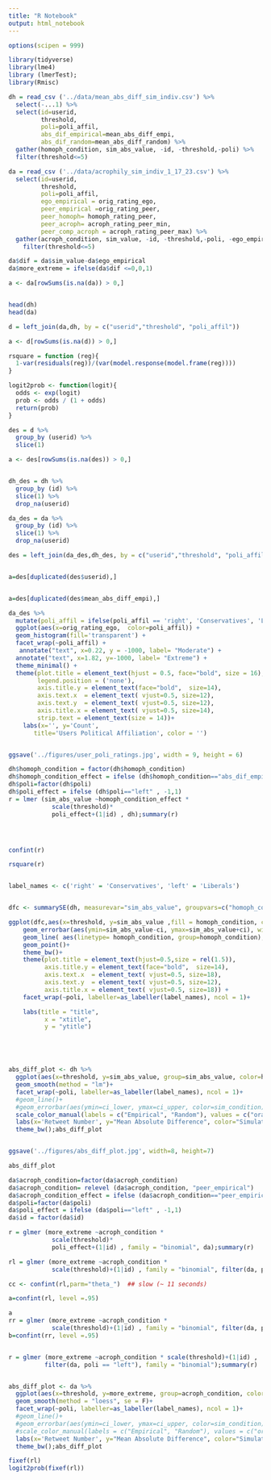 ```yaml
---
title: "R Notebook"
output: html_notebook
---
```


```r

options(scipen = 999)

library(tidyverse)
library(lme4)
library (lmerTest);
library(Rmisc)

dh = read_csv ('../data/mean_abs_diff_sim_indiv.csv') %>% 
  select(-...1) %>% 
  select(id=userid, 
         threshold,
         poli=poli_affil,
         abs_dif_empirical=mean_abs_diff_empi,
         abs_dif_random=mean_abs_diff_random) %>% 
  gather(homoph_condition, sim_abs_value, -id, -threshold,-poli) %>% 
  filter(threshold<=5)

da = read_csv ('../data/acrophily_sim_indiv_1_17_23.csv') %>% 
  select(id=userid,
         threshold,
         poli=poli_affil,
         ego_empirical = orig_rating_ego, 
         peer_empirical =orig_rating_peer,
         peer_homoph= homoph_rating_peer,
         peer_acroph= acroph_rating_peer_min,
         peer_comp_acroph = acroph_rating_peer_max) %>% 
  gather(acroph_condition, sim_value, -id, -threshold,-poli, -ego_empirical) %>% 
    filter(threshold<=5)

da$dif = da$sim_value-da$ego_empirical
da$more_extreme = ifelse(da$dif <=0,0,1)

a <- da[rowSums(is.na(da)) > 0,]


head(dh)
head(da)

d = left_join(da,dh, by = c("userid","threshold", "poli_affil"))

a <- d[rowSums(is.na(d)) > 0,]

rsquare = function (reg){
  1-var(residuals(reg))/(var(model.response(model.frame(reg))))
}

logit2prob <- function(logit){
  odds <- exp(logit)
  prob <- odds / (1 + odds)
  return(prob)
}
```



```r

des = d %>% 
  group_by (userid) %>% 
  slice(1)

a <- des[rowSums(is.na(des)) > 0,]


dh_des = dh %>% 
  group_by (id) %>% 
  slice(1) %>% 
  drop_na(userid)

da_des = da %>% 
  group_by (id) %>% 
  slice(1) %>% 
  drop_na(userid)

des = left_join(da_des,dh_des, by = c("userid","threshold", "poli_affil"))


a=des[duplicated(des$userid),]


a=des[duplicated(des$mean_abs_diff_empi),]

```


```r


da_des %>% 
  mutate(poli_affil = ifelse(poli_affil == 'right', 'Conservatives', 'Liberals')) %>%
  ggplot(aes(x=orig_rating_ego,  color=poli_affil)) +
  geom_histogram(fill='transparent') +
  facet_wrap(~poli_affil) +
   annotate("text", x=0.22, y = -1000, label= "Moderate") + 
  annotate("text", x=1.82, y=-1000, label= "Extreme") + 
  theme_minimal() +
  theme(plot.title = element_text(hjust = 0.5, face="bold", size = 16),
        legend.position = ('none'),
        axis.title.y = element_text(face="bold",  size=14),
        axis.text.x  = element_text( vjust=0.5, size=12),
        axis.text.y  = element_text( vjust=0.5, size=12),
        axis.title.x = element_text( vjust=0.5, size=14),
        strip.text = element_text(size = 14))+
    labs(x='', y='Count',
       title='Users Political Affiliation', color = '')


ggsave('../figures/user_poli_ratings.jpg', width = 9, height = 6)

```



```r
dh$homoph_condition = factor(dh$homoph_condition)
dh$homoph_condition_effect = ifelse (dh$homoph_condition=="abs_dif_empirical", -1,1)
dh$poli=factor(dh$poli)
dh$poli_effect = ifelse (dh$poli=="left" , -1,1)
r = lmer (sim_abs_value ~homoph_condition_effect * 
            scale(threshold)*
            poli_effect+(1|id) , dh);summary(r)




confint(r)

rsquare(r)


label_names <- c('right' = 'Conservatives', 'left' = 'Liberals')


dfc <- summarySE(dh, measurevar="sim_abs_value", groupvars=c("homoph_condition", "threshold", "poli"), na.rm = T)

ggplot(dfc,aes(x=threshold, y=sim_abs_value ,fill = homoph_condition, colour =homoph_condition))+
    geom_errorbar(aes(ymin=sim_abs_value-ci, ymax=sim_abs_value+ci), width=.1)+
    geom_line( aes(linetype= homoph_condition, group=homoph_condition),size = .5)+
    geom_point()+
    theme_bw()+
    theme(plot.title = element_text(hjust=0.5,size = rel(1.5)),
          axis.title.y = element_text(face="bold",  size=14),
          axis.text.x  = element_text( vjust=0.5, size=18),
          axis.text.y  = element_text( vjust=0.5, size=12),
          axis.title.x = element_text( vjust=0.5, size=18)) +
    facet_wrap(~poli, labeller=as_labeller(label_names), ncol = 1)+

    labs(title = "title",
          x = "xtitle", 
          y = "ytitle")





abs_diff_plot <- dh %>%
  ggplot(aes(x=threshold, y=sim_abs_value, group=sim_abs_value, color=homoph_condition)) +
  geom_smooth(method = "lm")+
  facet_wrap(~poli, labeller=as_labeller(label_names), ncol = 1)+
  #geom_line()+
  #geom_errorbar(aes(ymin=ci_lower, ymax=ci_upper, color=sim_condition), alpha=0.2)+
  scale_color_manual(labels = c("Empirical", "Random"), values = c("orange", "blue"))+
  labs(x='Retweet Number', y="Mean Absolute Difference", color="Simulation Condition")+
  theme_bw();abs_diff_plot


ggsave('../figures/abs_diff_plot.jpg', width=8, height=7)

abs_diff_plot

```

```r
da$acroph_condition=factor(da$acroph_condition)
da$acroph_condition= relevel (da$acroph_condition, "peer_empirical")
da$acroph_condition_effect = ifelse (da$acroph_condition=="peer_empirical", -1,1)
da$poli=factor(da$poli)
da$poli_effect = ifelse (da$poli=="left" , -1,1)
da$id = factor(da$id)

r = glmer (more_extreme ~acroph_condition * 
            scale(threshold)*
            poli_effect+(1|id) , family = "binomial", da);summary(r)

rl = glmer (more_extreme ~acroph_condition * 
            scale(threshold)+(1|id) , family = "binomial", filter(da, poli=="left"));summary(rl)

cc <- confint(rl,parm="theta_")  ## slow (~ 11 seconds)

a=confint(rl, level =.95)

a
rr = glmer (more_extreme ~acroph_condition * 
            scale(threshold)+(1|id) , family = "binomial", filter(da, poli=="right"));summary(rr)
b=confint(rr, level =.95)


r = glmer (more_extreme ~acroph_condition * scale(threshold)+(1|id) , 
          filter(da, poli == "left"), family = "binomial");summary(r)


abs_diff_plot <- da %>%
  ggplot(aes(x=threshold, y=more_extreme, group=acroph_condition, color=acroph_condition)) +
  geom_smooth(method = "loess", se = F)+
  facet_wrap(~poli, labeller=as_labeller(label_names), ncol = 1)+
  #geom_line()+
  #geom_errorbar(aes(ymin=ci_lower, ymax=ci_upper, color=sim_condition), alpha=0.2)+
  #scale_color_manual(labels = c("Empirical", "Random"), values = c("orange", "blue"))+
  labs(x='Retweet Number', y="Mean Absolute Difference", color="Simulation Condition")+
  theme_bw();abs_diff_plot

```
```r

fixef(rl)
logit2prob(fixef(rl))
```

